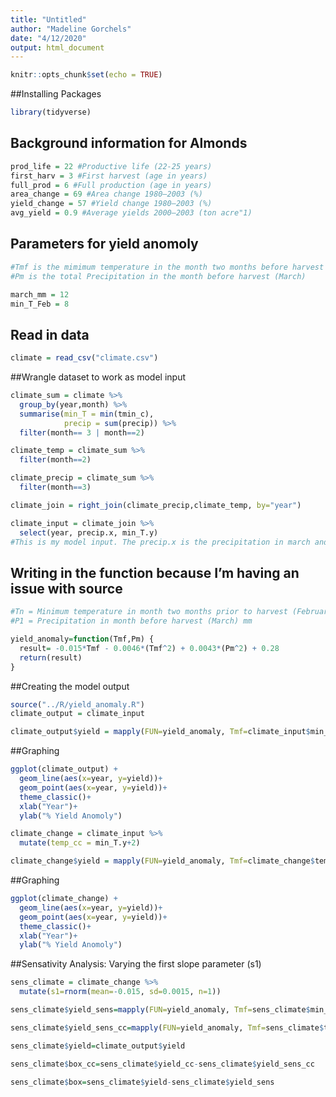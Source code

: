```yaml
---
title: "Untitled"
author: "Madeline Gorchels"
date: "4/12/2020"
output: html_document
---
```


```r
knitr::opts_chunk$set(echo = TRUE)
```

##Installing Packages

```r
library(tidyverse)
```

## Background information for Almonds 
```r
prod_life = 22 #Productive life (22-25 years)
first_harv = 3 #First harvest (age in years)
full_prod = 6 #Full production (age in years)
area_change = 69 #Area change 1980–2003 (%)
yield_change = 57 #Yield change 1980–2003 (%)
avg_yield = 0.9 #Average yields 2000–2003 (ton acre"1)
```

## Parameters for yield anomoly
```r
#Tmf is the mimimum temperature in the month two months before harvest (Ferbuary)
#Pm is the total Precipitation in the month before harvest (March)

march_mm = 12
min_T_Feb = 8
```

## Read in data 

```r
climate = read_csv("climate.csv")

```

##Wrangle dataset to work as model input 

```r
climate_sum = climate %>% 
  group_by(year,month) %>% 
  summarise(min_T = min(tmin_c),
            precip = sum(precip)) %>% 
  filter(month== 3 | month==2)

climate_temp = climate_sum %>% 
  filter(month==2)

climate_precip = climate_sum %>% 
  filter(month==3)

climate_join = right_join(climate_precip,climate_temp, by="year")

climate_input = climate_join %>% 
  select(year, precip.x, min_T.y)
#This is my model input. The precip.x is the precipitation in march and the min_T.y minimum temperature in February
```

## Writing in the function because I'm having an issue with source 
```r
#Tn = Minimum temperature in month two months prior to harvest (February) Celsuis 
#P1 = Precipitation in month before harvest (March) mm

yield_anomaly=function(Tmf,Pm) {
  result= -0.015*Tmf - 0.0046*(Tmf^2) + 0.0043*(Pm^2) + 0.28
  return(result)
}

```


##Creating the model output 

```r

source("../R/yield_anomaly.R")
climate_output = climate_input

climate_output$yield = mapply(FUN=yield_anomaly, Tmf=climate_input$min_T.y,Pm=climate_input$precip.x)
```

##Graphing

```r
ggplot(climate_output) +
  geom_line(aes(x=year, y=yield))+
  geom_point(aes(x=year, y=yield))+
  theme_classic()+
  xlab("Year")+
  ylab("% Yield Anomoly")
```

```r
climate_change = climate_input %>% 
  mutate(temp_cc = min_T.y+2)
```

```r

climate_change$yield = mapply(FUN=yield_anomaly, Tmf=climate_change$temp_cc,Pm=climate_change$precip.x)
```

##Graphing

```r
ggplot(climate_change) +
  geom_line(aes(x=year, y=yield))+
  geom_point(aes(x=year, y=yield))+
  theme_classic()+
  xlab("Year")+
  ylab("% Yield Anomoly")
```


##Sensativity Analysis: Varying the first slope parameter (s1)

```r

sens_climate = climate_change %>% 
  mutate(s1=rnorm(mean=-0.015, sd=0.0015, n=1)) 

sens_climate$yield_sens=mapply(FUN=yield_anomaly, Tmf=sens_climate$min_T.y,Pm=sens_climate$precip.x, s1=sens_climate$s1)

sens_climate$yield_sens_cc=mapply(FUN=yield_anomaly, Tmf=sens_climate$temp_cc,Pm=sens_climate$precip.x, s1=sens_climate$s1)

sens_climate$yield=climate_output$yield

sens_climate$box_cc=sens_climate$yield_cc-sens_climate$yield_sens_cc

sens_climate$box=sens_climate$yield-sens_climate$yield_sens

```

